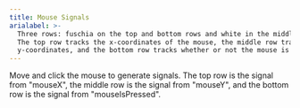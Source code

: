 ```yaml
---
title: Mouse Signals
arialabel: >-
  Three rows: fuschia on the top and bottom rows and white in the middle row.
  The top row tracks the x-coordinates of the mouse, the middle row tracks the
  y-coordinates, and the bottom row tracks whether or not the mouse is pressed.
---
```



Move and click the mouse to generate signals.
The top row is the signal from "mouseX", the middle row is
the signal from "mouseY", and the bottom row is the signal
from "mouseIsPressed".
